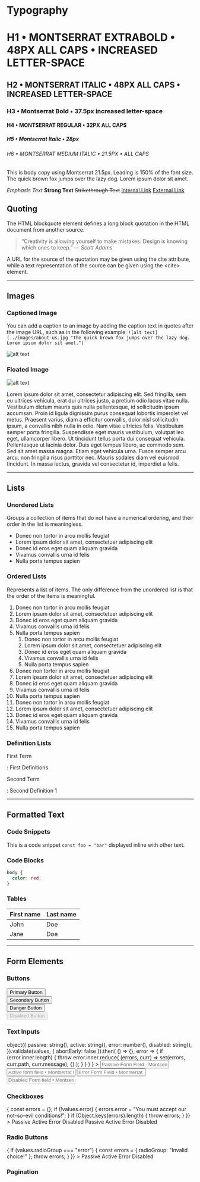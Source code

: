 
# Typography

# H1 • MONTSERRAT EXTRABOLD • 48PX ALL CAPS • INCREASED LETTER-SPACE

## H2 • MONTSERRAT ITALIC • 48PX ALL CAPS • INCREASED LETTER-SPACE

### H3 • Montserrat Bold • 37.5px increased letter-space

#### H4 • MONTSERRAT REGULAR • 32PX ALL CAPS

##### H5 • Montserrat Italic • 28px

###### H6 • MONTSERRAT MEDIUM ITALIC • 21.5PX • ALL CAPS

This is body copy using Montserrat 21.5px. Leading is 150% of the font size.
The quick brown fox jumps over the lazy dog. Lorem ipsum dolor sit amet.

_Emphasis Text_
**Strong Text**
~~Strikethrough Text~~
[Internal Link](/)
[External Link](http://www.twitter.com/)

## Quoting

The HTML blockquote element defines a long block quotation in the HTML document from another source.

> “Creativity is allowing yourself to make mistakes. Design is knowing which ones to keep.” <cite>― Scott Adams</cite>

A URL for the source of the quotation may be given using the cite attribute, while a text representation of the source can be given using the &lt;cite&gt; element.

---

## Images

### Captioned Image

You can add a caption to an image by adding the caption text in quotes after the image URL, such as in the following example: `![alt text](../images/about-us.jpg "The quick brown fox jumps over the lazy dog. Lorem ipsum dolor sit amet.")`

![alt text](../images/about-us.jpg "The quick brown fox jumps over the lazy dog. Lorem ipsum dolor sit amet.")


### Floated Image

<Aside side="left">

![alt text](../images/about-us.jpg)

</Aside>

<AsideContent side="left">

Lorem ipsum dolor sit amet, consectetur adipiscing elit. Sed fringilla, sem eu ultrices vehicula, erat dui ultrices justo, a pretium odio lacus vitae nulla. Vestibulum dictum mauris quis nulla pellentesque, id sollicitudin ipsum accumsan. Proin id ligula dignissim purus consequat lobortis imperdiet vel metus. Praesent varius, diam a efficitur convallis, dolor nisl sollicitudin ipsum, a convallis nibh nulla in odio. Nam vitae ultricies felis. Vestibulum semper porta fringilla. Suspendisse eget mauris vestibulum, volutpat leo eget, ullamcorper libero. Ut tincidunt tellus porta dui consequat vehicula. Pellentesque ut lacinia dolor. Duis eget tempus libero, ac commodo sem. Sed sit amet massa magna. Etiam eget vehicula urna. Fusce semper arcu arcu, non fringilla risus porttitor nec. Mauris sodales diam vel euismod tincidunt. In massa lectus, gravida vel consectetur id, imperdiet a felis.

</AsideContent>

---

## Lists

### Unordered Lists

Groups a collection of items that do not have a numerical ordering, and their order in the list is meaningless.

- Donec non tortor in arcu mollis feugiat
- Lorem ipsum dolor sit amet, consectetuer adipiscing elit
- Donec id eros eget quam aliquam gravida
- Vivamus convallis urna id felis
- Nulla porta tempus sapien

### Ordered Lists

Represents a list of items. The only difference from the unordered list is that the order of the items is meaningful.

1. Donec non tortor in arcu mollis feugiat
2. Lorem ipsum dolor sit amet, consectetuer adipiscing elit
3. Donec id eros eget quam aliquam gravida
4. Vivamus convallis urna id felis
5. Nulla porta tempus sapien
    1. Donec non tortor in arcu mollis feugiat
    2. Lorem ipsum dolor sit amet, consectetuer adipiscing elit
    3. Donec id eros eget quam aliquam gravida
    4. Vivamus convallis urna id felis
    5. Nulla porta tempus sapien
6. Donec non tortor in arcu mollis feugiat
7. Lorem ipsum dolor sit amet, consectetuer adipiscing elit
8. Donec id eros eget quam aliquam gravida
9. Vivamus convallis urna id felis
10. Nulla porta tempus sapien
11. Donec non tortor in arcu mollis feugiat
12. Lorem ipsum dolor sit amet, consectetuer adipiscing elit
13. Donec id eros eget quam aliquam gravida
14. Vivamus convallis urna id felis
15. Nulla porta tempus sapien

### Definition Lists

First Term

: First Definitions

Second Term

: Second Definition 1

---

## Formatted Text

### Code Snippets

This is a code snippet `const foo = "bar"` displayed inline with other text.

### Code Blocks

```css {2}
body {
  color: red;
}
```

### Tables

| First name | Last name |
| ---------- | --------- |
| John       | Doe       |
| Jane       | Doe       |

---

## Form Elements

<Centered>

  ### Buttons

  <Button>Primary Button</Button>
  <br />
  <Button secondary>Secondary Button</Button>
  <br />
  <Button danger>Danger Button</Button>
  <br />
  <Button disabled>Disabled Button</Button>

  ### Text Inputs

  <Form
    baseId="text-inputs"
    autoComplete="new-password"
    values={{
      passive: ``,
      active: `This is a Valid Value`,
      error: `This is an Invalid Value`,
      disabled: ``
    }}
    validateOnBlur
    validateOnChange
    onValidate={values =>
      object({
        passive: string(),
        active: string(),
        error: number(),
        disabled: string(),
      }).validate(values, { abortEarly: false }).then(
        () => {},
        error => {
          if (error.inner.length) {
            throw error.inner.reduce(
              (errors, curr) =>
                set(errors, curr.path, curr.message),
              {}
            );
          }
        }
      )
    }
  >
    <Input type="text" data-lpignore="true" name="passive" placeholder="Passive Form Field - Montserrat Italic - 28px" />
    <Input type="text" data-lpignore="true" name="active" placeholder="Active form field • Montserrat Italic • 28px" />
    <Input type="url" required data-lpignore="true" name="error" placeholder="Error Form Field • Montserrat Italic • 28px" />
    <Input type="text" disabled data-lpignore="true" name="disabled" placeholder="Disabled Form field • Montserrat Italic • 28px" />
  </Form>

  ### Checkboxes

  <Form
    baseId="checkboxes"
    values={{
      passive: false,
      active: true,
      error: undefined,
      disabled: false,
      checkboxGroup: [`active`]
    }}
    validateOnBlur
    validateOnChange
    onValidate={values => {
      const errors = {};
      if (!values.error) {
        errors.error = "You must accept our not-so-evil conditions!";
      }
      if (Object.keys(errors).length) {
        throw errors;
      }
    }}
  >
    <Group>
      <Checkbox name="passive">Passive</Checkbox>
      <Checkbox name="active">Active</Checkbox>
      <Checkbox name="error">Error</Checkbox>
      <Checkbox disabled name="disabled">Disabled</Checkbox>
    </Group>
    <Group name="checkboxGroup">
      <Checkbox value="passive">Passive</Checkbox>
      <Checkbox value="active">Active</Checkbox>
      <Checkbox value="error">Error</Checkbox>
      <Checkbox disabled value="disabled">Disabled</Checkbox>
    </Group>
  </Form>

  ### Radio Buttons

  <Form
    baseId="radios"
    values={{
      radioGroup: `active`
    }}
    validateOnBlur
    validateOnChange
    onValidate={values => {
      if (values.radioGroup === "error") {
        const errors = { radioGroup: "Invalid choice!" };
        throw errors;
      }
    }}
  >
    <RadioGroup name="radioGroup">
      <Radio value="passive">Passive</Radio>
      <Radio value="active">Active</Radio>
      <Radio value="error">Error</Radio>
      <Radio disabled value="disabled">Disabled</Radio>
    </RadioGroup>
  </Form>

  ### Pagination

  <Pagination pages={10} />
</Centered>

